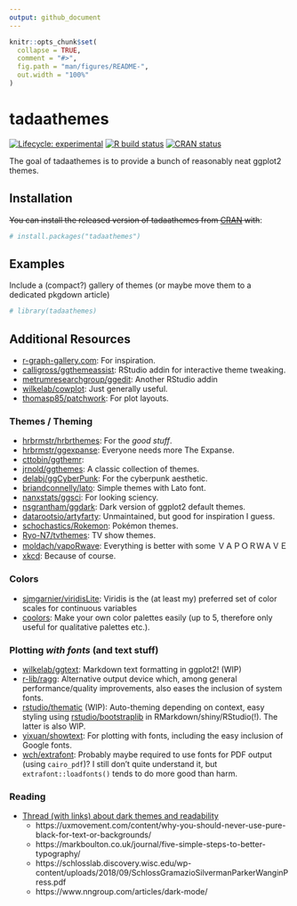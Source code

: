 ```yaml
---
output: github_document
---
```


<!-- README.md is generated from README.Rmd. Please edit that file -->

```r
knitr::opts_chunk$set(
  collapse = TRUE,
  comment = "#>",
  fig.path = "man/figures/README-",
  out.width = "100%"
)
```

# tadaathemes

<!-- badges: start -->
[![Lifecycle: experimental](https://img.shields.io/badge/lifecycle-experimental-orange.svg)](https://www.tidyverse.org/lifecycle/#experimental)
[![R build status](https://github.com/tadaadata/tadaathemes/workflows/R-CMD-check/badge.svg)](https://github.com/tadaadata/tadaathemes/actions)
[![CRAN status](https://www.r-pkg.org/badges/version/tadaathemes)](https://CRAN.R-project.org/package=tadaathemes)
<!-- badges: end -->

The goal of tadaathemes is to provide a bunch of reasonably neat ggplot2 themes.

## Installation

~~You can install the released version of tadaathemes from [CRAN](https://CRAN.R-project.org) with~~:

``` r
# install.packages("tadaathemes")
```

## Examples

Include a (compact?) gallery of themes (or maybe move them to a dedicated pkgdown article)

```r
# library(tadaathemes)
```


## Additional Resources

- [r-graph-gallery.com](https://www.r-graph-gallery.com/): For inspiration.
- [calligross/ggthemeassist](https://github.com/calligross/ggthemeassist): RStudio addin for interactive theme tweaking.
- [metrumresearchgroup/ggedit](https://github.com/metrumresearchgroup/ggedit): Another RStudio addin
- [wilkelab/cowplot](https://github.com/wilkelab/cowplot): Just generally useful.
- [thomasp85/patchwork](https://github.com/thomasp85/patchwork): For plot layouts.

### Themes / Theming

- [hrbrmstr/hrbrthemes](https://github.com/hrbrmstr/hrbrthemes): For the *good stuff*.
- [hrbrmstr/ggexpanse](https://github.com/hrbrmstr/ggexpanse): Everyone needs more The Expanse.
- [cttobin/ggthemr](https://github.com/cttobin/ggthemr): 
- [jrnold/ggthemes](https://github.com/jrnold/ggthemes): A classic collection of themes.
- [delabj/ggCyberPunk](https://github.com/delabj/ggCyberPunk): For the cyberpunk aesthetic.
- [briandconnelly/lato](https://github.com/briandconnelly/lato): Simple themes with Lato font.
- [nanxstats/ggsci](https://github.com/nanxstats/ggsci): For looking sciency.
- [nsgrantham/ggdark](https://github.com/nsgrantham/ggdark): Dark version of ggplot2 default themes.
- [datarootsio/artyfarty](https://github.com/datarootsio/artyfarty): Unmaintained, but good for inspiration I guess.
- [schochastics/Rokemon](https://github.com/schochastics/Rokemon): Pokémon themes.
- [Ryo-N7/tvthemes](https://github.com/Ryo-N7/tvthemes): TV show themes.
- [moldach/vapoRwave](https://github.com/moldach/vapoRwave): Everything is better with some ＶＡＰＯＲＷＡＶＥ
- [xkcd](https://github.com/cran/xkcd): Because of course.


### Colors

- [sjmgarnier/viridisLite](https://github.com/sjmgarnier/viridisLite): Viridis is the (at least my) preferred set of color scales for continuous variables
- [coolors](https://coolors.co/): Make your own color palettes easily (up to 5, therefore only useful for qualitative palettes etc.).

### Plotting *with fonts* (and text stuff)

- [wilkelab/ggtext](https://github.com/wilkelab/ggtext): Markdown text formatting in ggplot2! (WIP)
- [r-lib/ragg](https://github.com/r-lib/ragg/): Alternative output device which, among general performance/quality improvements, also eases the inclusion of system fonts.
- [rstudio/thematic](https://github.com/rstudio/thematic/) (WIP): Auto-theming depending on context, easy styling using [rstudio/bootstraplib](https://github.com/rstudio/bootstraplib) in RMarkdown/shiny/RStudio(!). The latter is also WIP.
- [yixuan/showtext](https://github.com/yixuan/showtext): For plotting with fonts, including the easy inclusion of Google fonts.
- [wch/extrafont](https://github.com/wch/extrafont): Probably maybe required to use fonts for PDF output (using `cairo_pdf`)? I still don't quite understand it, but `extrafont::loadfonts()` tends to do more good than harm.

### Reading

- [Thread (with links) about dark themes and readability](https://twitter.com/jburnmurdoch/status/1231235791562694659)
    - https://uxmovement.com/content/why-you-should-never-use-pure-black-for-text-or-backgrounds/
    - https://markboulton.co.uk/journal/five-simple-steps-to-better-typography/
    - https://schlosslab.discovery.wisc.edu/wp-content/uploads/2018/09/SchlossGramazioSilvermanParkerWanginPress.pdf
    - https://www.nngroup.com/articles/dark-mode/
